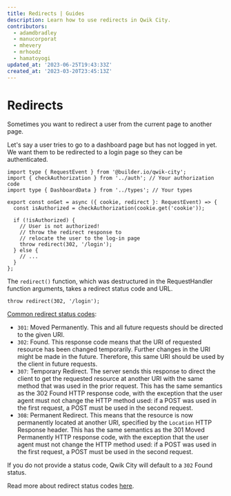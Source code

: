 ```yaml
---
title: Redirects | Guides
description: Learn how to use redirects in Qwik City.
contributors:
  - adamdbradley
  - manucorporat
  - mhevery
  - mrhoodz
  - hamatoyogi
updated_at: '2023-06-25T19:43:33Z'
created_at: '2023-03-20T23:45:13Z'
---
```


# Redirects

Sometimes you want to redirect a user from the current page to another page.

Let's say a user tries to go to a dashboard page but has not logged in yet. We want them to be redirected to a login page so they can be authenticated.

```tsx title="src/routes/dashboard.tsx"
import type { RequestEvent } from '@builder.io/qwik-city';
import { checkAuthorization } from '../auth'; // Your authorization code
import type { DashboardData } from '../types'; // Your types

export const onGet = async ({ cookie, redirect }: RequestEvent) => {
  const isAuthorized = checkAuthorization(cookie.get('cookie'));

  if (!isAuthorized) {
    // User is not authorized!
    // throw the redirect response to
    // relocate the user to the log-in page
    throw redirect(302, '/login');
  } else {
    // ...
  }
};
```

The `redirect()` function, which was destructured in the RequestHandler function arguments, takes a redirect status code and URL.

```tsx
throw redirect(302, '/login');
```

[Common redirect status codes](https://developer.mozilla.org/en-US/docs/Web/HTTP/Status#redirection_messages):

- `301`: Moved Permanently. This and all future requests should be directed to the given URI.
- `302`: Found. This response code means that the URI of requested resource has been changed temporarily. Further changes in the URI might be made in the future. Therefore, this same URI should be used by the client in future requests.
- `307`: Temporary Redirect. The server sends this response to direct the client to get the requested resource at another URI with the same method that was used in the prior request. This has the same semantics as the 302 Found HTTP response code, with the exception that the user agent must not change the HTTP method used: if a POST was used in the first request, a POST must be used in the second request.
- `308`: Permanent Redirect. This means that the resource is now permanently located at another URI, specified by the `Location` HTTP Response header. This has the same semantics as the 301 Moved Permanently HTTP response code, with the exception that the user agent must not change the HTTP method used: if a POST was used in the first request, a POST must be used in the second request.

If you do not provide a status code, Qwik City will default to a `302` Found status.

Read more about redirect status codes [here](https://developer.mozilla.org/en-US/docs/Web/HTTP/Status#redirection_messages).
